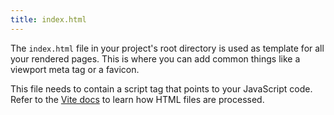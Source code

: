 ```yaml
---
title: index.html
---
```


The `index.html` file in your project's root directory is used as template for all your rendered pages.
This is where you can add common things like a viewport meta tag or a favicon.

This file needs to contain a script tag that points to your JavaScript code. Refer to the [Vite docs](https://vitejs.dev/guide/#index-html-and-project-root) to learn how HTML files are processed.
